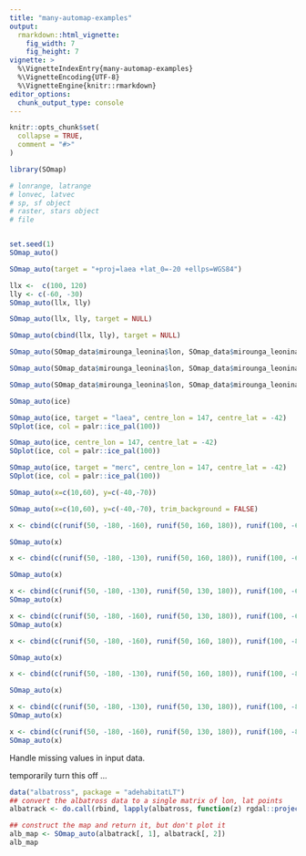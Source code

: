 ```yaml
---
title: "many-automap-examples"
output:
  rmarkdown::html_vignette:
    fig_width: 7
    fig_height: 7
vignette: >
  %\VignetteIndexEntry{many-automap-examples}
  %\VignetteEncoding{UTF-8}
  %\VignetteEngine{knitr::rmarkdown}
editor_options: 
  chunk_output_type: console
---
```


```r
knitr::opts_chunk$set(
  collapse = TRUE,
  comment = "#>"
)
```

```r
library(SOmap)

# lonrange, latrange
# lonvec, latvec
# sp, sf object
# raster, stars object
# file


set.seed(1)
SOmap_auto()
```

```r
SOmap_auto(target = "+proj=laea +lat_0=-20 +ellps=WGS84")
```

```r
llx <-  c(100, 120)
lly <- c(-60, -30)
SOmap_auto(llx, lly)
```

```r
SOmap_auto(llx, lly, target = NULL)
```

```r
SOmap_auto(cbind(llx, lly), target = NULL)
```

```r
SOmap_auto(SOmap_data$mirounga_leonina$lon, SOmap_data$mirounga_leonina$lat, target = "laea")
```

```r
SOmap_auto(SOmap_data$mirounga_leonina$lon, SOmap_data$mirounga_leonina$lat, centre_lon = 147)
```

```r

SOmap_auto(SOmap_data$mirounga_leonina$lon, SOmap_data$mirounga_leonina$lat, target = NULL)
```

```r

SOmap_auto(ice)
```


```r

SOmap_auto(ice, target = "laea", centre_lon = 147, centre_lat = -42)
SOplot(ice, col = palr::ice_pal(100))
```

```r

SOmap_auto(ice, centre_lon = 147, centre_lat = -42)
SOplot(ice, col = palr::ice_pal(100))
```

```r

SOmap_auto(ice, target = "merc", centre_lon = 147, centre_lat = -42)
SOplot(ice, col = palr::ice_pal(100))
```

```r

SOmap_auto(x=c(10,60), y=c(-40,-70))
```

```r

SOmap_auto(x=c(10,60), y=c(-40,-70), trim_background = FALSE)


```

```r
x <- cbind(c(runif(50, -180, -160), runif(50, 160, 180)), runif(100, -65, -30))

SOmap_auto(x)
```


```r
x <- cbind(c(runif(50, -180, -130), runif(50, 160, 180)), runif(100, -65, -30))

SOmap_auto(x)
```

```r
x <- cbind(c(runif(50, -180, -130), runif(50, 130, 180)), runif(100, -65, -30))
SOmap_auto(x)
```

```r
x <- cbind(c(runif(50, -180, -160), runif(50, 130, 180)), runif(100, -65, -30))
SOmap_auto(x)
```




```r
x <- cbind(c(runif(50, -180, -160), runif(50, 160, 180)), runif(100, -85, -50))

SOmap_auto(x)
```


```r
x <- cbind(c(runif(50, -180, -130), runif(50, 160, 180)), runif(100, -85, -50))

SOmap_auto(x)
```

```r
x <- cbind(c(runif(50, -180, -130), runif(50, 130, 180)), runif(100, -85, -50))
SOmap_auto(x)
```

```r
x <- cbind(c(runif(50, -180, -160), runif(50, 130, 180)), runif(100, -85, -50))
SOmap_auto(x)
```


Handle missing values in input data. 

temporarily turn this off ...

```r
data("albatross", package = "adehabitatLT")
## convert the albatross data to a single matrix of lon, lat points
albatrack <- do.call(rbind, lapply(albatross, function(z) rgdal::project(rbind(as.matrix(z[, c("x", "y")]), NA), "+proj=utm +zone=42 +south +datum=WGS84", inv = TRUE)))

## construct the map and return it, but don't plot it
alb_map <- SOmap_auto(albatrack[, 1], albatrack[, 2])
alb_map
```
